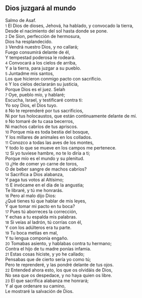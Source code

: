 == Dios juzgará al mundo ==

Salmo de Asaf.<br>
{{anchor|1}} <small>1</small> El Dios de dioses, Jehová, ha hablado, y convocado la tierra,<br>
Desde el nacimiento del sol hasta donde se pone.<br>
{{anchor|2}} <small>2</small> De Sion, perfección de hermosura,<br>
Dios ha resplandecido.<br>
{{anchor|3}} <small>3</small> Vendrá nuestro Dios, y no callará;<br>
Fuego consumirá delante de él,<br>
Y tempestad poderosa le rodeará.<br>
{{anchor|4}} <small>4</small> Convocará a los cielos de arriba,<br>
Y a la tierra, para juzgar a su pueblo.<br>
{{anchor|5}} <small>5</small> Juntadme mis santos,<br>
Los que hicieron conmigo pacto con sacrificio.<br>
{{anchor|6}} <small>6</small> Y los cielos declararán su justicia,<br>
Porque Dios es el juez. Selah<br>
{{anchor|7}} <small>7</small> Oye, pueblo mío, y hablaré;<br>
Escucha, Israel, y testificaré contra ti:<br>
Yo soy Dios, el Dios tuyo.<br>
{{anchor|8}} <small>8</small> No te reprenderé por tus sacrificios,<br>
Ni por tus holocaustos, que están continuamente delante de mí.<br>
{{anchor|9}} <small>9</small> No tomaré de tu casa becerros,<br>
Ni machos cabríos de tus apriscos.<br>
{{anchor|10}} <small>10</small> Porque mía es toda bestia del bosque,<br>
Y los millares de animales en los collados.<br>
{{anchor|11}} <small>11</small> Conozco a todas las aves de los montes,<br>
Y todo lo que se mueve en los campos me pertenece.<br>
{{anchor|12}} <small>12</small> Si yo tuviese hambre, no te lo diría a ti;<br>
Porque mío es el mundo y su plenitud.<br>
{{anchor|13}} <small>13</small> ¿He de comer yo carne de toros,<br>
O de beber sangre de machos cabríos?<br>
{{anchor|14}} <small>14</small> Sacrifica a Dios alabanza,<br>
Y paga tus votos al Altísimo;<br>
{{anchor|15}} <small>15</small> E invócame en el día de la angustia;<br>
Te libraré, y tú me honrarás.<br>
{{anchor|16}} <small>16</small> Pero al malo dijo Dios:<br>
¿Qué tienes tú que hablar de mis leyes,<br>
Y que tomar mi pacto en tu boca?<br>
{{anchor|17}} <small>17</small> Pues tú aborreces la corrección,<br>
Y echas a tu espalda mis palabras.<br>
{{anchor|18}} <small>18</small> Si veías al ladrón, tú corrías con él,<br>
Y con los adúlteros era tu parte.<br>
{{anchor|19}} <small>19</small> Tu boca metías en mal,<br>
Y tu lengua componía engaño.<br>
{{anchor|20}} <small>20</small> Tomabas asiento, y hablabas contra tu hermano;<br>
Contra el hijo de tu madre ponías infamia.<br>
{{anchor|21}} <small>21</small> Estas cosas hiciste, y yo he callado;<br>
Pensabas que de cierto sería yo como tú;<br>
Pero te reprenderé, y las pondré delante de tus ojos.<br>
{{anchor|22}} <small>22</small> Entended ahora esto, los que os olvidáis de Dios,<br>
No sea que os despedace, y no haya quien os libre.<br>
{{anchor|23}} <small>23</small> El que sacrifica alabanza me honrará;<br>
Y al que ordenare su camino,<br>
Le mostraré la salvación de Dios.<br>
